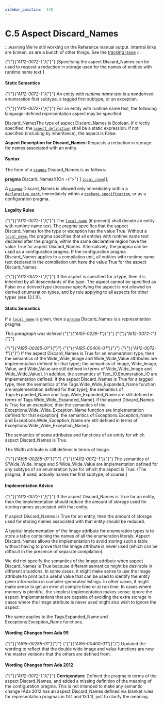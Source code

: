 ---
sidebar_position:  148
---

# C.5 Aspect Discard_Names

:::warning
We're still working on the Reference manual output.  Internal links are broken,
as are a bunch of other things.
See the [tracking issue](https://github.com/ada-lang-io/ada-lang-io/issues/20)
:::


<p>{"{"}<em>{"AI12-0072-1"}</em>{"}"} [Specifying the aspect Discard_Names can be used to request a reduction in storage used for the names of entities with runtime name text.] </p>

#### Static Semantics

<p>{"{"}<em>{"AI12-0072-1"}</em>{"}"} An entity with <em>runtime name text</em> is a nonderived enumeration first subtype, a tagged first subtype, or an exception.</p>
<p>{"{"}<em>{"AI12-0072-1"}</em>{"}"} For an entity with runtime name text, the following language-defined representation aspect may be specified:</p>
<p>Discard_NamesThe type of aspect Discard_Names is Boolean. If directly specified, the <code><a href="../AA-13/AA-13.1#S0348">aspect_definition</a></code> shall be a static expression. If not specified (including by inheritance), the aspect is False.</p>
<Admonition type="aarm" aarm="note" title="Note: ">
<p><strong>Aspect Description for </strong><strong>Discard_Names: </strong>Requests a reduction in storage for names associated with an entity.</p></Admonition>


#### Syntax

<p>The form of a <code><a href="../AA-2/AA-2.8#S0019">pragma</a></code> Discard_Names is as follows: </p>
<p>  <strong>pragma</strong> Discard_Names[([On ={">"} ] <code><a href="../AA-13/AA-13.1#S0345">local_name</a></code>)];</p>
<p>A <code><a href="../AA-2/AA-2.8#S0019">pragma</a></code> Discard_Names is allowed only immediately within a <code><a href="../AA-3/AA-3.11#S0086">declarative_part</a></code>, immediately within a <code><a href="../AA-7/AA-7.1#S0230">package_specification</a></code>, or as a configuration pragma. </p>

#### Legality Rules

<p>{"{"}<em>{"AI12-0072-1"}</em>{"}"} The <code><a href="../AA-13/AA-13.1#S0345">local_name</a></code> (if present) shall denote an entity with runtime name text. The pragma specifies that the aspect Discard_Names for the type or exception has the value True. Without a <code><a href="../AA-13/AA-13.1#S0345">local_name</a></code>, the pragma specifies that all entities with runtime name text declared after the pragma, within the same declarative region have the value True for aspect Discard_Names. Alternatively, the pragma can be used as a configuration pragma. If the configuration pragma Discard_Names applies to a compilation unit, all entities with runtime name text declared in the compilation unit have the value True for the aspect Discard_Names.</p>
<Admonition type="aarm" aarm="ramification" title="Ramification: ">
<p><strong></strong>{"{"}<em>{"AI12-0072-1"}</em>{"}"} If the aspect is specified for a type, then it is inherited by all descendants of the type. The aspect cannot be specified as False on a derived type (because specifying the aspect is not allowed on derived enumeration types, and by rule applying to all aspects for other types (see 13.1.1)). </p></Admonition>


#### Static Semantics

<p>If a <code><a href="../AA-13/AA-13.1#S0345">local_name</a></code> is given, then a <code><a href="../AA-2/AA-2.8#S0019">pragma</a></code> Discard_Names is a representation pragma.</p>
<Admonition type="aarm" aarm="note" title="Note: ">
<p><em>This paragraph was deleted.</em>{"{"}<em>{"AI05-0229-1"}</em>{"}"} {"{"}<em>{"AI12-0072-1"}</em>{"}"} </p></Admonition>

<p>{"{"}<em>{"AI95-00285-01"}</em>{"}"} {"{"}<em>{"AI95-00400-01"}</em>{"}"} {"{"}<em>{"AI12-0072-1"}</em>{"}"} If the aspect Discard_Names is True for an enumeration type, then the semantics of the Wide_Wide_Image and Wide_Wide_Value attributes are implementation defined for that type[; the semantics of Image, Wide_Image, Value, and Wide_Value are still defined in terms of Wide_Wide_Image and Wide_Wide_Value]. In addition, the semantics of Text_IO.Enumeration_IO are implementation defined. If the aspect Discard_Names is True for a tagged type, then the semantics of the Tags.Wide_Wide_Expanded_Name function are implementation defined for that type[; the semantics of Tags.Expanded_Name and Tags.Wide_Expanded_Name are still defined in terms of Tags.Wide_Wide_Expanded_Name]. If the aspect Discard_Names is True for an exception, then the semantics of the Exceptions.Wide_Wide_Exception_Name function are implementation defined for that exception[; the semantics of Exceptions.Exception_Name and Exceptions.Wide_Exception_Name are still defined in terms of Exceptions.Wide_Wide_Exception_Name].</p>
<Admonition type="aarm" aarm="implementation-defined" title="Implementation defined: ">
<p><strong></strong>The semantics of some attributes and functions of an entity for which aspect Discard_Names is True.</p></Admonition>

<Admonition type="aarm" aarm="ramification" title="Ramification: ">
<p><strong></strong>The Width attribute is still defined in terms of Image.</p></Admonition>

<Admonition type="aarm" aarm="note" title="Note: ">
<p>{"{"}<em>{"AI95-00285-01"}</em>{"}"} {"{"}<em>{"AI12-0072-1"}</em>{"}"} The semantics of S'Wide_Wide_Image and S'Wide_Wide_Value are implementation defined for any subtype of an enumeration type for which the aspect is True. (The pragma, if used, actually names the first subtype, of course.) </p></Admonition>


#### Implementation Advice

<p>{"{"}<em>{"AI12-0072-1"}</em>{"}"} If the aspect Discard_Names is True for an entity, then the implementation should reduce the amount of storage used for storing names associated with that entity. </p>
<Admonition type="aarm" aarm="implementation-advice" title="Implementation Advice">
<p><strong></strong>If aspect Discard_Names is True for an entity, then the amount of storage used for storing names associated with that entity should be reduced.</p></Admonition>

<Admonition type="aarm" aarm="reason" title="Reason: ">
<p><strong></strong>A typical implementation of the Image attribute for enumeration types is to store a table containing the names of all the enumeration literals. Aspect Discard_Names allows the implementation to avoid storing such a table without having to prove that the Image attribute is never used (which can be difficult in the presence of separate compilation).</p></Admonition>

<Admonition type="aarm" aarm="note" title="Note: ">
<p>We did not specify the semantics of the Image attribute when aspect Discard_Names is True because different semantics might be desirable in different situations. In some cases, it might make sense to use the Image attribute to print out a useful value that can be used to identify the entity given information in compiler-generated listings. In other cases, it might make sense to get an error at compile time or at run time. In cases where memory is plentiful, the simplest implementation makes sense: ignore the aspect. Implementations that are capable of avoiding the extra storage in cases where the Image attribute is never used might also wish to ignore the aspect.</p></Admonition>

<Admonition type="aarm" aarm="note" title="Note: ">
<p>The same applies to the Tags.Expanded_Name and Exceptions.Exception_Name functions. </p></Admonition>


#### Wording Changes from Ada 95

<Admonition type="aarm" aarm="note" title="Note: ">
<p>{"{"}<em>{"AI95-00285-01"}</em>{"}"} {"{"}<em>{"AI95-00400-01"}</em>{"}"} Updated the wording to reflect that the double wide image and value functions are now the master versions that the others are defined from. </p></Admonition>


#### Wording Changes from Ada 2012

<Admonition type="aarm" aarm="note" title="Note: ">
<p>{"{"}<em>{"AI12-0072-1"}</em>{"}"} <strong>Corrigendum:</strong> Defined the pragma in terms of the aspect Discard_Names, and added a missing definition of the meaning of the configuration pragma. This is not intended to make any semantic change (Ada 2012 has an aspect Discard_Names defined via blanket rules for representation pragmas in 13.1 and 13.1.1), just to clarify the meaning. </p></Admonition>

